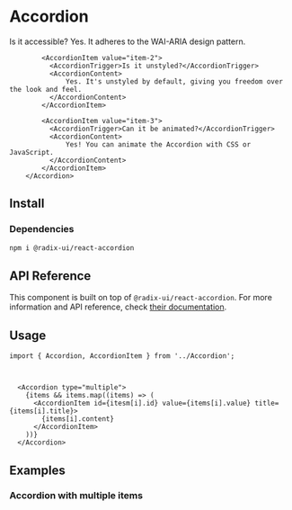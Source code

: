 
# Accordion

<PreviewBox>
         <Accordion type="multiple">
            <AccordionItem value="item-1">
              <AccordionTrigger>Is it accessible?</AccordionTrigger>
              <AccordionContent>Yes. It adheres to the WAI-ARIA design pattern.</AccordionContent>
            </AccordionItem>

            <AccordionItem value="item-2">
              <AccordionTrigger>Is it unstyled?</AccordionTrigger>
              <AccordionContent>
                  Yes. It's unstyled by default, giving you freedom over the look and feel.
              </AccordionContent>
            </AccordionItem>

            <AccordionItem value="item-3">
              <AccordionTrigger>Can it be animated?</AccordionTrigger>
              <AccordionContent>
                  Yes! You can animate the Accordion with CSS or JavaScript.
              </AccordionContent>
            </AccordionItem>
        </Accordion>
</PreviewBox>

## Install

<FileCode path="components/foundations/Accordion" />

### Dependencies

```bash copy
npm i @radix-ui/react-accordion
```

## API Reference

This component is built on top of `@radix-ui/react-accordion`. For more information and API reference, check [their documentation](https://www.radix-ui.com/primitives/docs/components/checkbox#root).

## Usage

```tsx copy
import { Accordion, AccordionItem } from '../Accordion';
```

```tsx copy


  <Accordion type="multiple">
    {items && items.map((items) => (
      <AccordionItem id={itesm[i].id} value={items[i].value} title={items[i].title}>
        {items[i].content}
      </AccordionItem>
    ))}
  </Accordion>
```

## Examples

### Accordion with multiple items

<ComponentPreview path="components/foundations/Accordion/examples/AccordionWithMultipleItems" />
